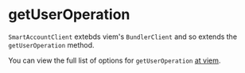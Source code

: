 
<VersionWarning version="0.2" />

# getUserOperation

`SmartAccountClient` extebds viem's `BundlerClient` and so extends the `getUserOperation` method.

You can view the full list of options for `getUserOperation` [at viem](https://viem.sh/account-abstraction/actions/bundler/getUserOperation).